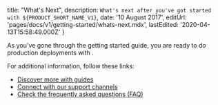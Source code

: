 
  title: "What's Next",
  description: `What's next after you've got started with ${PRODUCT_SHORT_NAME_V1}`,
  date: '10 August 2017',
  editUrl: 'pages/docs/v1/getting-started/whats-next.mdx',
  lastEdited: '2020-04-13T15:58:49.000Z'
}

As you've gone through the getting started guide, you are ready to do production deployments with <ProductNameShortV1 />.

For additional information, follow these links:

- [Discover more with guides](/docs/deployment-types/lifecycle)
- [Connect with our support channels](/docs/other/support-channels)
- [Check the frequently asked questions (FAQ)](/docs/other/faq)

